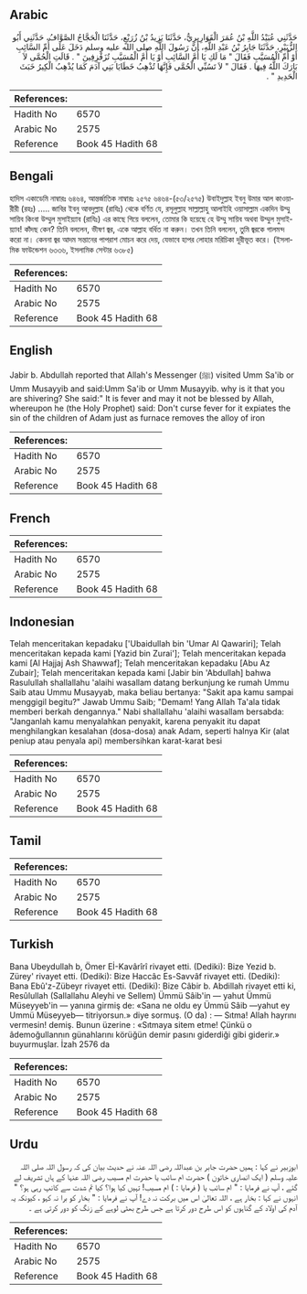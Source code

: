 ## Arabic


<div dir="rtl" lang="ar" style={{fontSize:'larger',backgroundColor:'#f8f9fa',padding:20}}>
حَدَّثَنِي عُبَيْدُ اللَّهِ بْنُ عُمَرَ الْقَوَارِيرِيُّ، حَدَّثَنَا يَزِيدُ بْنُ زُرَيْعٍ، حَدَّثَنَا الْحَجَّاجُ الصَّوَّافُ، حَدَّثَنِي أَبُو الزُّبَيْرِ، حَدَّثَنَا جَابِرُ بْنُ عَبْدِ اللَّهِ، أَنَّ رَسُولَ اللَّهِ صلى الله عليه وسلم دَخَلَ عَلَى أُمِّ السَّائِبِ أَوْ أُمِّ الْمُسَيَّبِ فَقَالَ ‏"‏ مَا لَكِ يَا أُمَّ السَّائِبِ أَوْ يَا أُمَّ الْمُسَيَّبِ تُزَفْزِفِينَ ‏"‏ ‏.‏ قَالَتِ الْحُمَّى لاَ بَارَكَ اللَّهُ فِيهَا ‏.‏ فَقَالَ ‏"‏ لاَ تَسُبِّي الْحُمَّى فَإِنَّهَا تُذْهِبُ خَطَايَا بَنِي آدَمَ كَمَا يُذْهِبُ الْكِيرُ خَبَثَ الْحَدِيدِ ‏"‏ ‏.‏
</div>
<div style={{backgroundColor:'#f8f9fa',padding:20, marginBottom: 10}}><table> <thead> <tr> <th>References:</th> <th></th> </tr> </thead> <tbody><tr><td>Hadith No</td><td>6570</td></tr><tr><td>Arabic No</td><td>2575</td></tr><tr><td>Reference</td><td>Book 45 Hadith 68</td></tr></tbody></table></div>

## Bengali


<div dir="ltr" lang="bn" style={{fontSize:'larger',backgroundColor:'#f8f9fa',padding:20}}>
হাদিস একাডেমি নাম্বারঃ ৬৪৬৪, আন্তর্জাতিক নাম্বারঃ ২৫৭৫ ৬৪৬৪-(৫৩/২৫৭৫) উবাইদুল্লাহ ইবনু উমার আল কাওয়ারীরী (রহঃ) ..... জাবির ইবনু আবদুল্লাহ (রাযিঃ) থেকে বর্ণিত যে, রসূলুল্লাহ সাল্লাল্লাহু আলাইহি ওয়াসাল্লাম একদিন উম্মু সায়িব কিংবা উম্মুল মুসাইয়্যাব (রাযিঃ) এর কাছে গিয়ে বললেন, তোমার কি হয়েছে হে উম্মু সায়িব অথবা উম্মুল মুসাইয়্যাব! কাঁদছ কেন? তিনি বললেন, ভীষণ জ্বর, একে আল্লাহ বর্ধিত না করুন। তখন তিনি বললেন, তুমি জ্বরকে গালমন্দ করো না। কেননা জ্বর আদম সন্তানের পাপরাশ মোচন করে দেয়, যেভাবে হাপর লোহার মরিচিকা দূরীভূত করে। (ইসলামিক ফাউন্ডেশন ৬৩৩৬, ইসলামিক সেন্টার ৬৩৮৫)
</div>
<div style={{backgroundColor:'#f8f9fa',padding:20, marginBottom: 10}}><table> <thead> <tr> <th>References:</th> <th></th> </tr> </thead> <tbody><tr><td>Hadith No</td><td>6570</td></tr><tr><td>Arabic No</td><td>2575</td></tr><tr><td>Reference</td><td>Book 45 Hadith 68</td></tr></tbody></table></div>

## English


<div dir="ltr" lang="en" style={{fontSize:'larger',backgroundColor:'#f8f9fa',padding:20}}>
Jabir b. Abdullah reported that Allah's Messenger (ﷺ) visited Umm Sa'ib or Umm Musayyib and said:Umm Sa'ib or Umm Musayyib. why is it that you are shivering? She said:" It is fever and may it not be blessed by Allah, whereupon he (the Holy Prophet) said: Don't curse fever for it expiates the sin of the children of Adam just as furnace removes the alloy of iron
</div>
<div style={{backgroundColor:'#f8f9fa',padding:20, marginBottom: 10}}><table> <thead> <tr> <th>References:</th> <th></th> </tr> </thead> <tbody><tr><td>Hadith No</td><td>6570</td></tr><tr><td>Arabic No</td><td>2575</td></tr><tr><td>Reference</td><td>Book 45 Hadith 68</td></tr></tbody></table></div>

## French


<div dir="ltr" lang="fr" style={{fontSize:'larger',backgroundColor:'#f8f9fa',padding:20}}>

</div>
<div style={{backgroundColor:'#f8f9fa',padding:20, marginBottom: 10}}><table> <thead> <tr> <th>References:</th> <th></th> </tr> </thead> <tbody><tr><td>Hadith No</td><td>6570</td></tr><tr><td>Arabic No</td><td>2575</td></tr><tr><td>Reference</td><td>Book 45 Hadith 68</td></tr></tbody></table></div>

## Indonesian


<div dir="ltr" lang="id" style={{fontSize:'larger',backgroundColor:'#f8f9fa',padding:20}}>
Telah menceritakan kepadaku ['Ubaidullah bin 'Umar Al Qawariri]; Telah menceritakan kepada kami [Yazid bin Zurai']; Telah menceritakan kepada kami [Al Hajjaj Ash Shawwaf]; Telah menceritakan kepadaku [Abu Az Zubair]; Telah menceritakan kepada kami [Jabir bin 'Abdullah] bahwa Rasulullah shallallahu 'alaihi wasallam datang berkunjung ke rumah Ummu Saib atau Ummu Musayyab, maka beliau bertanya: "Sakit apa kamu sampai menggigil begitu?" Jawab Ummu Saib; "Demam! Yang Allah Ta'ala tidak memberi berkah dengannya." Nabi shallallahu 'alaihi wasallam bersabda: "Janganlah kamu menyalahkan penyakit, karena penyakit itu dapat menghilangkan kesalahan (dosa-dosa) anak Adam, seperti halnya Kir (alat peniup atau penyala api) membersihkan karat-karat besi
</div>
<div style={{backgroundColor:'#f8f9fa',padding:20, marginBottom: 10}}><table> <thead> <tr> <th>References:</th> <th></th> </tr> </thead> <tbody><tr><td>Hadith No</td><td>6570</td></tr><tr><td>Arabic No</td><td>2575</td></tr><tr><td>Reference</td><td>Book 45 Hadith 68</td></tr></tbody></table></div>

## Tamil


<div dir="ltr" lang="ta" style={{fontSize:'larger',backgroundColor:'#f8f9fa',padding:20}}>

</div>
<div style={{backgroundColor:'#f8f9fa',padding:20, marginBottom: 10}}><table> <thead> <tr> <th>References:</th> <th></th> </tr> </thead> <tbody><tr><td>Hadith No</td><td>6570</td></tr><tr><td>Arabic No</td><td>2575</td></tr><tr><td>Reference</td><td>Book 45 Hadith 68</td></tr></tbody></table></div>

## Turkish


<div dir="ltr" lang="tr" style={{fontSize:'larger',backgroundColor:'#f8f9fa',padding:20}}>
Bana Ubeydullah b, Ömer Eİ-Kavârîrî rivayet etti. (Dediki): Bize Yezid b. Zürey' rivayet etti. (Dediki): Bize Haccâc Es-Savvâf rivayet etti. (Dediki): Bana Ebû'z-Zübeyr rivayet etti. (Dediki): Bize Câbir b. Abdillah rivayet etti ki, Resûlullah (Sallallahu Aleyhi ve Sellem) Ümmü Sâib'in — yahut Ümmü Müseyyeb'in — yanına girmiş de: «Sana ne oldu ey Ümmü Sâib —yahut ey Ummü Müseyyeb— titriyorsun.» diye sormuş. (O da) : — Sıtma! Allah hayrını vermesin! demiş. Bunun üzerine : «Sıtmaya sitem etme! Çünkü o âdemoğullannın günahlarını körüğün demir pasını giderdiği gibi giderir.» buyurmuşlar. İzah 2576 da
</div>
<div style={{backgroundColor:'#f8f9fa',padding:20, marginBottom: 10}}><table> <thead> <tr> <th>References:</th> <th></th> </tr> </thead> <tbody><tr><td>Hadith No</td><td>6570</td></tr><tr><td>Arabic No</td><td>2575</td></tr><tr><td>Reference</td><td>Book 45 Hadith 68</td></tr></tbody></table></div>

## Urdu


<div dir="rtl" lang="ur" style={{fontSize:'larger',backgroundColor:'#f8f9fa',padding:20}}>
ابوزبیر نے کہا : ہمیں حضرت جابر بن عبداللہ رضی اللہ عنہ نے حدیث بیان کی کہ رسول اللہ صلی اللہ علیہ وسلم ( ایک انصاری خاتون ) حضرت ام سائب یا حضرت ام مسیب رضی اللہ عنہا کے ہاں تشریف لے گئے ، آپ نے فرمایا : " ام سائب یا ( فرمایا : ) ام مسیب! تہیں کیا ہوا؟ کیا تم شدت سے کانپ رہی ہو؟ " انہوں نے کہا : بخار ہے ، اللہ تعالیٰ اس میں برکت نہ دے! آپ نے فرمایا : " بخار کو برا نہ کہو ، کیونکہ یہ آدم کی اولاد کے گناہوں کو اس طرح دور کرتا ہے جس طرح بھٹی لوہے کے زنگ کو دور کرتی ہے ۔
</div>
<div style={{backgroundColor:'#f8f9fa',padding:20, marginBottom: 10}}><table> <thead> <tr> <th>References:</th> <th></th> </tr> </thead> <tbody><tr><td>Hadith No</td><td>6570</td></tr><tr><td>Arabic No</td><td>2575</td></tr><tr><td>Reference</td><td>Book 45 Hadith 68</td></tr></tbody></table></div>